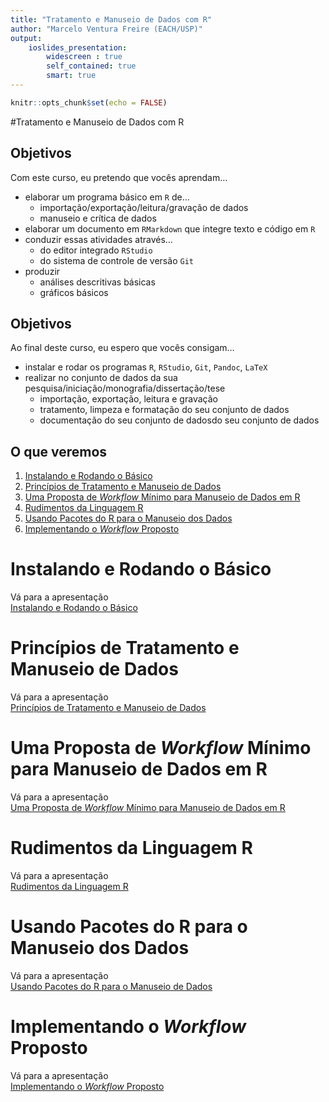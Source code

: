 ```yaml
---
title: "Tratamento e Manuseio de Dados com R"
author: "Marcelo Ventura Freire (EACH/USP)"
output: 
    ioslides_presentation:
        widescreen : true
        self_contained: true
        smart: true
---
```


```r
knitr::opts_chunk$set(echo = FALSE)
```





#Tratamento e Manuseio de Dados com R



## Objetivos

Com este curso, eu pretendo que vocês aprendam...

- elaborar um programa básico em `R` de...
    - importação/exportação/leitura/gravação de dados
    - manuseio e crítica de dados
- elaborar um documento em `RMarkdown` que integre texto e código em `R`
- conduzir essas atividades através...
    - do editor integrado `RStudio`
    - do sistema de controle de versão `Git` 
- produzir 
    - análises descritivas básicas
    - gráficos básicos



## Objetivos

Ao final deste curso, eu espero que vocês consigam...

- instalar e rodar os programas `R`, `RStudio`, `Git`, `Pandoc`, `LaTeX`
- realizar no conjunto de dados da sua pesquisa/iniciação/monografia/dissertação/tese
    - importação, exportação, leitura e gravação 
    - tratamento, limpeza e formatação do seu conjunto de dados
    - documentação do seu conjunto de dadosdo seu conjunto de dados



## O que veremos

1. [Instalando e Rodando o Básico](#6)
1. [Princípios de Tratamento e Manuseio de Dados](#7)
1. [Uma Proposta de *Workflow* Mínimo para Manuseio de Dados em R](#8)
1. [Rudimentos da Linguagem R](#9)
1. [Usando Pacotes do R para o Manuseio dos Dados](#10)
1. [Implementando o *Workflow* Proposto](#11)





# Instalando e Rodando o Básico

Vá para a apresentação  
[Instalando e Rodando o Básico](InstalaR/instalando.rodando.R.html)






# Princípios de Tratamento e Manuseio de Dados

Vá para a apresentação  
[Princípios de Tratamento e Manuseio de Dados](PrincipTratDados/principios.tratamento.dado.html)







# Uma Proposta de *Workflow* Mínimo para Manuseio de Dados em R
Vá para a apresentação  
[Uma Proposta de *Workflow* Mínimo para Manuseio de Dados em R](MinWokflowManusDados/workflow.html)





# Rudimentos da Linguagem R

Vá para a apresentação  
[Rudimentos da Linguagem R](IntroLingR/rudimentos.linguagem.R.html)






# Usando Pacotes do R para o Manuseio dos Dados

Vá para a apresentação  
[Usando Pacotes do R para o Manuseio de Dados](PacRManusDados/pacotes.manuseio.dados.R.html)







# Implementando o *Workflow* Proposto
Vá para a apresentação  
[Implementando o *Workflow* Proposto](MinWokflowManusDados/workflow.html)

